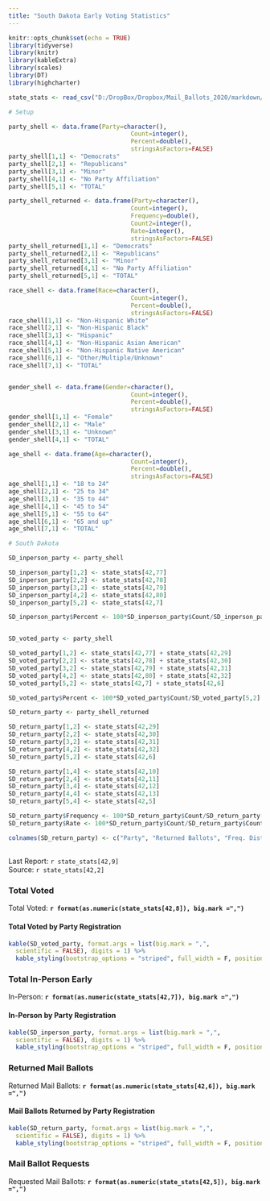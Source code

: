 ```yaml
---
title: "South Dakota Early Voting Statistics"
---
```

```r
knitr::opts_chunk$set(echo = TRUE)
library(tidyverse)
library(knitr)
library(kableExtra)
library(scales)
library(DT)
library(highcharter)

state_stats <- read_csv("D:/DropBox/Dropbox/Mail_Ballots_2020/markdown/2020G_Early_Vote.csv")

# Setup

party_shell <- data.frame(Party=character(),
                                  Count=integer(),
                                  Percent=double(),
                                  stringsAsFactors=FALSE)
party_shell[1,1] <- "Democrats"
party_shell[2,1] <- "Republicans"
party_shell[3,1] <- "Minor"
party_shell[4,1] <- "No Party Affiliation"
party_shell[5,1] <- "TOTAL"

party_shell_returned <- data.frame(Party=character(),
                                  Count=integer(),
                                  Frequency=double(),
                                  Count2=integer(),
                                  Rate=integer(),
                                  stringsAsFactors=FALSE)
party_shell_returned[1,1] <- "Democrats"
party_shell_returned[2,1] <- "Republicans"
party_shell_returned[3,1] <- "Minor"
party_shell_returned[4,1] <- "No Party Affiliation"
party_shell_returned[5,1] <- "TOTAL"

race_shell <- data.frame(Race=character(),
                                  Count=integer(),
                                  Percent=double(),
                                  stringsAsFactors=FALSE)
race_shell[1,1] <- "Non-Hispanic White"
race_shell[2,1] <- "Non-Hispanic Black"
race_shell[3,1] <- "Hispanic"
race_shell[4,1] <- "Non-Hispanic Asian American"
race_shell[5,1] <- "Non-Hispanic Native American"
race_shell[6,1] <- "Other/Multiple/Unknown"
race_shell[7,1] <- "TOTAL"


gender_shell <- data.frame(Gender=character(),
                                  Count=integer(),
                                  Percent=double(),
                                  stringsAsFactors=FALSE)
gender_shell[1,1] <- "Female"
gender_shell[2,1] <- "Male"
gender_shell[3,1] <- "Unknown"
gender_shell[4,1] <- "TOTAL"

age_shell <- data.frame(Age=character(),
                                  Count=integer(),
                                  Percent=double(),
                                  stringsAsFactors=FALSE)
age_shell[1,1] <- "18 to 24"
age_shell[2,1] <- "25 to 34"
age_shell[3,1] <- "35 to 44"
age_shell[4,1] <- "45 to 54"
age_shell[5,1] <- "55 to 64"
age_shell[6,1] <- "65 and up"
age_shell[7,1] <- "TOTAL"

# South Dakota

SD_inperson_party <- party_shell

SD_inperson_party[1,2] <- state_stats[42,77] 
SD_inperson_party[2,2] <- state_stats[42,78] 
SD_inperson_party[3,2] <- state_stats[42,79] 
SD_inperson_party[4,2] <- state_stats[42,80] 
SD_inperson_party[5,2] <- state_stats[42,7] 

SD_inperson_party$Percent <- 100*SD_inperson_party$Count/SD_inperson_party[5,2]


SD_voted_party <- party_shell

SD_voted_party[1,2] <- state_stats[42,77] + state_stats[42,29] 
SD_voted_party[2,2] <- state_stats[42,78] + state_stats[42,30] 
SD_voted_party[3,2] <- state_stats[42,79] + state_stats[42,31]
SD_voted_party[4,2] <- state_stats[42,80] + state_stats[42,32] 
SD_voted_party[5,2] <- state_stats[42,7] + state_stats[42,6]

SD_voted_party$Percent <- 100*SD_voted_party$Count/SD_voted_party[5,2]

SD_return_party <- party_shell_returned

SD_return_party[1,2] <- state_stats[42,29] 
SD_return_party[2,2] <- state_stats[42,30] 
SD_return_party[3,2] <- state_stats[42,31] 
SD_return_party[4,2] <- state_stats[42,32] 
SD_return_party[5,2] <- state_stats[42,6] 

SD_return_party[1,4] <- state_stats[42,10] 
SD_return_party[2,4] <- state_stats[42,11] 
SD_return_party[3,4] <- state_stats[42,12] 
SD_return_party[4,4] <- state_stats[42,13] 
SD_return_party[5,4] <- state_stats[42,5] 

SD_return_party$Frequency <- 100*SD_return_party$Count/SD_return_party[5,2]
SD_return_party$Rate <- 100*SD_return_party$Count/SD_return_party$Count2

colnames(SD_return_party) <- c("Party", "Returned Ballots", "Freq. Distribution", "Requested Ballots", "Return Rate")

```
## {.tabset}
Last Report: `r state_stats[42,9]`  
Source:  `r state_stats[42,2]`

### Total Voted

Total Voted: **`r format(as.numeric(state_stats[42,8]), big.mark =",")`**

#### Total Voted by Party Registration

``` r
kable(SD_voted_party, format.args = list(big.mark = ",", 
  scientific = FALSE), digits = 1) %>%
  kable_styling(bootstrap_options = "striped", full_width = F, position = "left")
```

### Total In-Person Early

In-Person: **`r format(as.numeric(state_stats[42,7]), big.mark =",")`**

#### In-Person by Party Registration

``` r
kable(SD_inperson_party, format.args = list(big.mark = ",", 
  scientific = FALSE), digits = 1) %>%
  kable_styling(bootstrap_options = "striped", full_width = F, position = "left")
```

### Returned Mail Ballots

Returned Mail Ballots: **`r format(as.numeric(state_stats[42,6]), big.mark =",")`**

#### Mail Ballots Returned by Party Registration

``` r
kable(SD_return_party, format.args = list(big.mark = ",", 
  scientific = FALSE), digits = 1) %>%
  kable_styling(bootstrap_options = "striped", full_width = F, position = "left")
```

### Mail Ballot Requests

Requested Mail Ballots: **`r format(as.numeric(state_stats[42,5]), big.mark =",")`**
